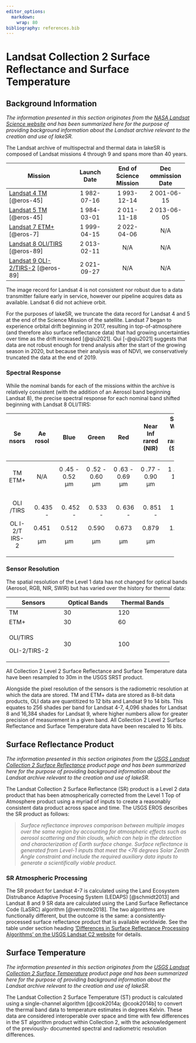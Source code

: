 ```yaml
---
editor_options:
  markdown:
    wrap: 80
bibliography: references.bib
---
```


# Landsat Collection 2 Surface Reflectance and Surface Temperature

## Background Information

*The information presented in this section originates from the [NASA Landsat
Science website](https://landsat.gsfc.nasa.gov/) and has been summarized here
for the purpose of providing background information about the Landsat archive
relevant to the creation and use of lakeSR.*

The Landsat archive of multispectral and thermal data in lakeSR is composed of
Landsat missions 4 through 9 and spans more than 40 years.

+--------------------------+---------------+---------------+---------------+
| Mission                  | Launch Date   | End of        | Dec ommission |
|                          |               | Science       | Date          |
|                          |               | Mission       |               |
+==========================+:=============:+:=============:+:=============:+
| [Landsat 4               | 1 982-07-16   | 1 993-12-14   | 2 001-06-15   |
| TM](h                    |               |               |               |
| ttps://lands%20a%20t.g%2 |               |               |               |
| 0%20sfc.na%20sa.go%20v/s |               |               |               |
| at%20ellites/landsat-4/) |               |               |               |
| [@eros-45]               |               |               |               |
+--------------------------+---------------+---------------+---------------+
| [Landsat 5               | 1 984-03-01   | 2 011-11-18   | 2 013-06-05   |
| TM](h                    |               |               |               |
| ttps://lands%20a%20t.g%2 |               |               |               |
| 0%20sfc.na%20sa.go%20v/s |               |               |               |
| at%20ellites/landsat-5/) |               |               |               |
| [@eros-45]               |               |               |               |
+--------------------------+---------------+---------------+---------------+
| [Landsat 7               | 1 999-04-15   | 2 022-04-06   | N/A           |
| ETM+](h                  |               |               |               |
| ttps://lands%20a%20t.g%2 |               |               |               |
| 0%20sfc.na%20sa.go%20v/s |               |               |               |
| at%20ellites/landsat-7/) |               |               |               |
| [@eros-7]                |               |               |               |
+--------------------------+---------------+---------------+---------------+
| [Landsat 8               | 2 013-02-11   | N/A           | N/A           |
| OLI/TIRS](h              |               |               |               |
| ttps://lands%20a%20t.g%2 |               |               |               |
| 0%20sfc.na%20sa.go%20v/s |               |               |               |
| at%20ellites/landsat-8/) |               |               |               |
| [@eros-89]               |               |               |               |
+--------------------------+---------------+---------------+---------------+
| [Landsat 9               | 2 021-09-27   | N/A           | N/A           |
| OLI-2/TIRS-2](h          |               |               |               |
| ttps://lands%20a%20t.g%2 |               |               |               |
| 0%20sfc.na%20sa.go%20v/s |               |               |               |
| at%20ellites/landsat-9/) |               |               |               |
| [@eros-89]               |               |               |               |
+--------------------------+---------------+---------------+---------------+

The image record for Landsat 4 is not consistent nor robust due to a data
transmitter failure early in service, however our pipeline acquires data as
available. Landsat 6 did not achieve orbit.

For the purposes of lakeSR, we truncate the data record for Landsat 4 and 5 at
the end of the Science Mission of the satellite. Landsat 7 began to experience
orbital drift beginning in 2017, resulting in top-of-atmosphere (and therefore
also surface reflectance data) that had growing uncertainties over time as the
drift increased [@qiu2021]. Qui [-@qiu2021] suggests that data are not robust
enough for trend analysis after the start of the growing season in 2020, but
because their analysis was of NDVI, we conservatively truncated the data at the
end of 2019.

### Spectral Response

While the nominal bands for each of the missions within the archive is
relatively consistent (with the addition of an Aerosol band beginning Landsat
8), the precise spectral response for each nominal band shifted beginning with
Landsat 8 OLI/TIRS:

+-------+-------+-------+-------+-------+-------+-------+-------+-------+
| Se    | Ae    | Blue  | Green | Red   | Near  | Short | Short | Th    |
| nsors | rosol |       |       |       | Inf   | Wave  | Wave  | ermal |
|       |       |       |       |       | rared | Inf   | Inf   |       |
|       |       |       |       |       | (NIR) | rared | rared |       |
|       |       |       |       |       |       | 1     | 2     |       |
|       |       |       |       |       |       | (SWIR | (SWIR |       |
|       |       |       |       |       |       | 1)    | 2)    |       |
+:=====:+:=====:+:=====:+:=====:+:=====:+:=====:+:=====:+:=====:+:=====:+
| TM    | N/A   | 0     | 0     | 0     | 0     | 1     | 2     | 10    |
| ETM+  |       | .45 - | .52 - | .63 - | .77 - | .55 - | .08 - | .40 - |
|       |       | 0.52  | 0.60  | 0.69  | 0.90  | 1.75  | 2.35  | 12.50 |
|       |       | μm    | μm    | μm    | μm    | μm    | μm    | μm    |
+-------+-------+-------+-------+-------+-------+-------+-------+-------+
| OLI   | 0.    | 0.    | 0.    | 0.    | 0.    | 1.    | 2.    | 10    |
| /TIRS | 435 - | 452 - | 533 - | 636 - | 851 - | 566 - | 107 - | .60 - |
|       |       |       |       |       |       |       |       | 1     |
| OL    | 0.451 | 0.512 | 0.590 | 0.673 | 0.879 | 1.651 | 2.294 | 1.19, |
| I-2/T |       |       |       |       |       |       |       | 11    |
| IRS-2 |    μm |    μm |    μm |    μm |    μm |    μm |    μm | .50 - |
|       |       |       |       |       |       |       |       | 12.51 |
|       |       |       |       |       |       |       |       | μm    |
+-------+-------+-------+-------+-------+-------+-------+-------+-------+

### Sensor Resolution

The spatial resolution of the Level 1 data has not changed for optical bands
(Aerosol, RGB, NIR, SWIR) but has varied over the history for thermal data:

+---------------------+---------------------+---------------------+
| Sensors             | Optical Bands       | Thermal Bands       |
+=====================+=====================+=====================+
| TM                  | 30                  | 120                 |
+---------------------+---------------------+---------------------+
| ETM+                | 30                  | 60                  |
+---------------------+---------------------+---------------------+
| OLI/TIRS            | 30                  | 100                 |
|                     |                     |                     |
| OLI-2/TIRS-2        |                     |                     |
+---------------------+---------------------+---------------------+

All Collection 2 Level 2 Surface Reflectance and Surface Temperature data have
been resampled to 30m in the USGS SRST product.

Alongside the pixel resolution of the sensors is the radiometric resolution at
which the data are stored. TM and ETM+ data are stored as 8-bit data products,
OLI data are quantitized to 12 bits and Landsat 9 to 14 bits. This equates to
256 shades per band for Landsat 4-7, 4,096 shades for Landsat 8 and 16,384
shades for Landsat 9, where higher numbers allow for greater precision of
measurement in a given band. All Collection 2 Level 2 Surface Reflectance and
Surface Temperature data have been rescaled to 16 bits.

## Surface Reflectance Product

*The information presented in this section originates from the [USGS Landsat
Collection 2 Surface
Reflectance](https://www.usgs.gov/landsat-missions/landsat-surface-reflectance)
product page and has been summarized here for the purpose of providing
background information about the Landsat archive relevant to the creation and
use of lakeSR.*

The Landsat Collection 2 Surface Reflectance (SR) product is a Level 2 data
product that has been atmospherically corrected from the Level 1 Top of
Atmosphere product using a myriad of inputs to create a reasonably consistent
data product across space and time. The USGS EROS describes the SR product as
follows:

> *Surface reflectance improves comparison between multiple images over the same
> region by accounting for atmospheric effects such as aerosol scattering and
> thin clouds, which can help in the detection and characterization of Earth
> surface change. Surface reflectance is generated from Level-1 inputs that meet
> the \<76 degrees Solar Zenith Angle constraint and include the required
> auxiliary data inputs to generate a scientifically viable product.*

### SR Atmospheric Processing

The SR product for Landsat 4-7 is calculated using the Land Ecosystem
Distrubance Adaptive Procesing System (LEDAPS) [@schmidt2013] and Landsat 8 and
9 SR data are calculated using the Land Surface Reflectance Code (LaSRC)
algorithm [@vermote2018]. The two algorithms are functionally different, but the
outcome is the same: a consistently-processed surface reflectance product that
is available worldwide. See the table under section heading ['Differences in
Surface Reflectance Processing Algorithms' on the USGS Landsat C2
website](https://www.usgs.gov/landsat-missions/landsat-collection-2-surface-reflectance)
for details.

## Surface Temperature

*The information presented in this section originates from the [USGS Landsat
Collection 2 Surface
Temperature](https://www.usgs.gov/landsat-missions/landsat-collection-2-surface-temperature)
product page and has been summarized here for the purpose of providing
background information about the Landsat archive relevant to the creation and
use of lakeSR.*

The Landsat Collection 2 Surface Temperature (ST) product is calculated using a
single-channel algorithm [@cook2014a; @cook2014b] to convert the thermal band
data to temperature estimates in degrees Kelvin. These data are considered
interoperable over space and time with few differences in the ST algorithm
product within Collection 2, with the acknowledgement of the previously-
documented spectral and radiometric resolution differences.
